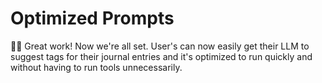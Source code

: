 # Optimized Prompts

<EpicVideo url="https://www.epicai.pro/workshops/day-1-2-mcp-fundamentals/optimized-prompts~2xvk6/solution" />

👨‍💼 Great work! Now we're all set. User's can now easily get their LLM to suggest
tags for their journal entries and it's optimized to run quickly and without
having to run tools unnecessarily.
